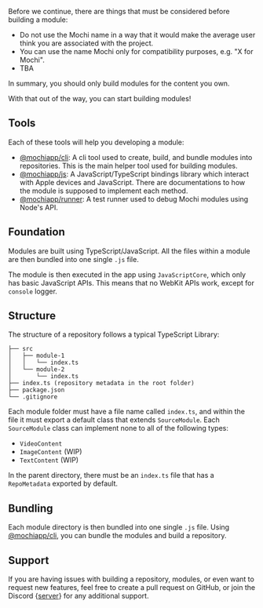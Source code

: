 
Before we continue, there are things that must be considered before building a module:

- Do not use the Mochi name in a way that it would make the average user think you are associated with the project.
- You can use the name Mochi only for compatibility purposes, e.g. "X for Mochi".
- TBA

In summary, you should only build modules for the content you own. 

With that out of the way, you can start building modules!

## Tools

Each of these tools will help you developing a module:

- [@mochiapp/cli](https://github.com/mochi-team/cli): A cli tool used to create, build, and bundle modules into repositories. This is the main helper tool used for
building modules.
- [@mochiapp/js](https://github.com/mochi-team/js): A JavaScript/TypeScript bindings library which interact with Apple devices and JavaScript. There are documentations to how the module is supposed to 
implement each method.
- [@mochiapp/runner](https://github.com/mochi-team/runner): A test runner used to debug Mochi modules using Node's API.

## Foundation

Modules are built using TypeScript/JavaScript. All the files within a module are then bundled into one single `.js` file.

The module is then executed in the app using `JavaScriptCore`, which only has basic JavaScript APIs. This means that no WebKit APIs work, except for `console` logger.

## Structure

The structure of a repository follows a typical TypeScript Library:

```
├── src
│   ├── module-1
│   │   └── index.ts
│   └── module-2
│       └── index.ts
├── index.ts (repository metadata in the root folder)
├── package.json
└── .gitignore
```

Each module folder must have a file name called `index.ts`, and within the file it must export a default class that extends `SourceModule`.
Each `SourceModule` class can implement none to all of the following types:
- `VideoContent`
- `ImageContent` (WIP)
- `TextContent` (WIP)

In the parent directory, there must be an `index.ts` file that has a `RepoMetadata` exported by default.

## Bundling

Each module directory is then bundled into one single `.js` file. Using [@mochiapp/cli](https://github.com/mochi-team/cli), you can bundle the modules and build a repository.

## Support

If you are having issues with building a repository, modules, or even want to request new features, feel free to create a pull request
on GitHub, or join the Discord {<a target="_blank" href={DISCORD_LINK}>server</a>} for any additional support.